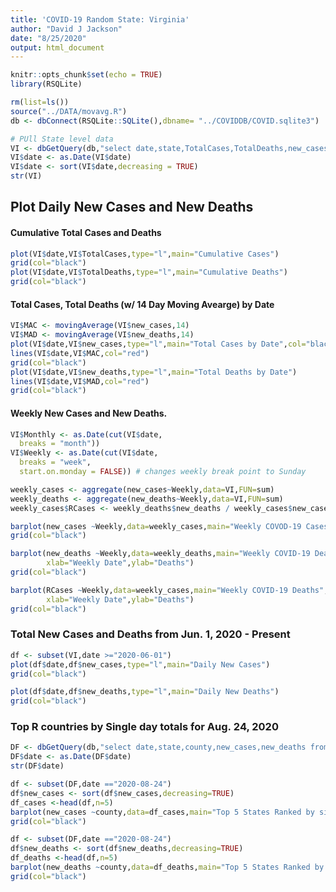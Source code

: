 ```yaml
---
title: 'COVID-19 Random State: Virginia'
author: "David J Jackson"
date: "8/25/2020"
output: html_document
---
```


```r
knitr::opts_chunk$set(echo = TRUE)
library(RSQLite)
```
```r
rm(list=ls())
source("../DATA/movavg.R")
db <- dbConnect(RSQLite::SQLite(),dbname= "../COVIDDB/COVID.sqlite3")
```

```r
# PUll State level data
VI <- dbGetQuery(db,"select date,state,TotalCases,TotalDeaths,new_cases,new_deaths from  STATESDAILY where state='Virginia'")
VI$date <- as.Date(VI$date)
VI$date <- sort(VI$date,decreasing = TRUE)
str(VI)
```

## Plot Daily New Cases and New Deaths 
####  Cumulative Total Cases and Deaths

```r
plot(VI$date,VI$TotalCases,type="l",main="Cumulative Cases")
grid(col="black")
plot(VI$date,VI$TotalDeaths,type="l",main="Cumulative Deaths")
grid(col="black")
```

####  Total Cases, Total Deaths (w/ 14 Day Moving Avearge) by Date

```r
VI$MAC <- movingAverage(VI$new_cases,14)
VI$MAD <- movingAverage(VI$new_deaths,14)
plot(VI$date,VI$new_cases,type="l",main="Total Cases by Date",col="black")
lines(VI$date,VI$MAC,col="red")
grid(col="black")
plot(VI$date,VI$new_deaths,type="l",main="Total Deaths by Date")
lines(VI$date,VI$MAD,col="red")
grid(col="black")
```

#### Weekly  New Cases and New Deaths.

```r
VI$Monthly <- as.Date(cut(VI$date,
  breaks = "month"))
VI$Weekly <- as.Date(cut(VI$date,
  breaks = "week",
  start.on.monday = FALSE)) # changes weekly break point to Sunday

```

```r
weekly_cases <- aggregate(new_cases~Weekly,data=VI,FUN=sum)
weekly_deaths <- aggregate(new_deaths~Weekly,data=VI,FUN=sum)
weekly_cases$RCases <- weekly_deaths$new_deaths / weekly_cases$new_cases *100
```

```r
barplot(new_cases ~Weekly,data=weekly_cases,main="Weekly COVOD-19 Cases",xlab="Weekly Date",ylab="Cases")
grid(col="black")

barplot(new_deaths ~Weekly,data=weekly_deaths,main="Weekly COVID-19 Deaths",
        xlab="Weekly Date",ylab="Deaths")
grid(col="black")

barplot(RCases ~Weekly,data=weekly_cases,main="Weekly COVID-19 Deaths",
        xlab="Weekly Date",ylab="Deaths")
grid(col="black")
```

### Total New Cases and Deaths from Jun. 1, 2020 - Present

```r
df <- subset(VI,date >="2020-06-01")
plot(df$date,df$new_cases,type="l",main="Daily New Cases")
grid(col="black")

plot(df$date,df$new_deaths,type="l",main="Daily New Deaths")
grid(col="black")
```

### Top R countries by Single day totals for Aug. 24, 2020

```r
DF <- dbGetQuery(db,"select date,state,county,new_cases,new_deaths from  COUNTYDAILY")
DF$date <- as.Date(DF$date)
str(DF$date)
```
```r
df <- subset(DF,date =="2020-08-24")
df$new_cases <- sort(df$new_cases,decreasing=TRUE)
df_cases <-head(df,n=5)
barplot(new_cases ~county,data=df_cases,main="Top 5 States Ranked by single Day Cases",xlab="(For August 25, 2020)",ylab="Cases")
grid(col="black")


```

```r
df <- subset(DF,date =="2020-08-24")
df$new_deaths <- sort(df$new_deaths,decreasing=TRUE)
df_deaths <-head(df,n=5)
barplot(new_deaths ~county,data=df_deaths,main="Top 5 States Ranked by single Day Deaths",xlab="(For August 25, 2020)",ylab="Cases")
grid(col="black")


```